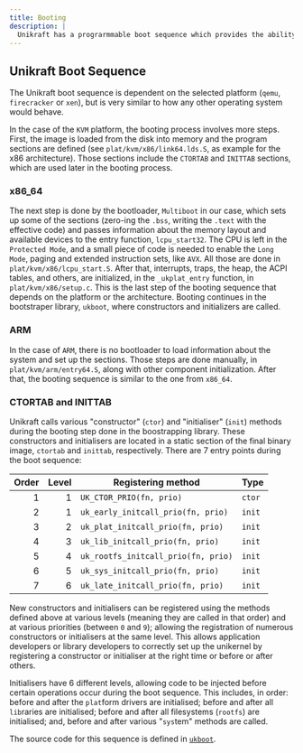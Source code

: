 ```yaml
---
title: Booting
description: |
  Unikraft has a prograrmmable boot sequence which provides the ability to inject functionality at different moments of system initialization.  Learn how to and where to introduce custom functionality.
---
```


## Unikraft Boot Sequence

The Unikraft boot sequence is dependent on the selected platform (`qemu`, `firecracker` or `xen`), but is very similar to how any other operating system would behave.

In the case of the `KVM` platform, the booting process involves more steps.
First, the image is loaded from the disk into memory and the program sections are defined (see `plat/kvm/x86/link64.lds.S`, as example for the x86 architecture).
Those sections include the `CTORTAB` and `INITTAB` sections, which are used later in the booting process.

### x86_64

The next step is done by the bootloader, `Multiboot` in our case, which sets up some of the sections (zero-ing the `.bss`, writing the `.text` with the effective code) and passes information about the memory layout and available devices to the entry function, `lcpu_start32`.
The CPU is left in the `Protected Mode`, and a small piece of code is needed to enable the `Long Mode`, paging and extended instruction sets, like `AVX`.
All those are done in `plat/kvm/x86/lcpu_start.S`.
After that, interrupts, traps, the heap, the ACPI tables, and others, are initialized, in the `_ukplat_entry` function, in `plat/kvm/x86/setup.c`.
This is the last step of the booting sequence that depends on the platform or the architecture.
Booting continues in the bootstraper library, `ukboot`, where constructors and initializers are called.

### ARM

In the case of `ARM`, there is no bootloader to load information about the system and set up the sections.
Those steps are done manually, in `plat/kvm/arm/entry64.S`, along with other component initialization.
After that, the booting sequence is similar to the one from `x86_64`.

### CTORTAB and INITTAB

Unikraft calls various "constructor" (`ctor`) and "initialiser" (`init`) methods during the booting step done in the boostrapping library.
These constructors and initialisers are located in a static section of the final binary image, `ctortab` and `inittab`, respectively.
There are 7 entry points during the boot sequence:

| Order | Level | Registering method                  | Type   |
|------:|------:|-------------------------------------|--------|
|     1 |     1 | `UK_CTOR_PRIO(fn, prio)`            | `ctor` |
|     2 |     1 | `uk_early_initcall_prio(fn, prio)`  | `init` |
|     3 |     2 | `uk_plat_initcall_prio(fn, prio)`   | `init` |
|     4 |     3 | `uk_lib_initcall_prio(fn, prio)`    | `init` |
|     5 |     4 | `uk_rootfs_initcall_prio(fn, prio)` | `init` |
|     6 |     5 | `uk_sys_initcall_prio(fn, prio)`    | `init` |
|     7 |     6 | `uk_late_initcall_prio(fn, prio)`   | `init` |

New constructors and initialisers can be registered using the methods defined above at various levels (meaning they are called in that order) and at various priorities (between `0` and `9`); allowing the registration of numerous constructors or initialisers at the same level.
This allows application developers or library developers to correctly set up the unikernel by registering a constructor or initialiser at the right time or before or after others.

Initialisers have 6 different levels, allowing code to be injected before certain operations occur during the boot sequence.
This includes, in order: before and after the `plat`form drivers are initialised; before and after all `lib`raries are initialised; before and after all filesystems (`rootfs`) are initialised; and, before and after various "`sys`tem" methods are called.

The source code for this sequence is defined in [`ukboot`](https://github.com/unikraft/unikraft/blob/staging/lib/ukboot/boot.c).

